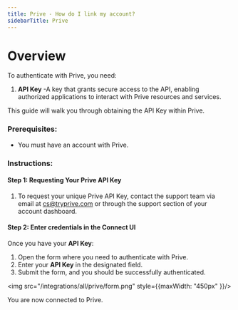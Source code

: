 ```yaml
---
title: Prive - How do I link my account?
sidebarTitle: Prive
---
```



# Overview

To authenticate with Prive, you need:
1. **API Key** -A key that grants secure access to the API, enabling authorized applications to interact with Prive resources and services.

This guide will walk you through obtaining the API Key within Prive.

### Prerequisites:

- You must have an account with Prive.

### Instructions:

#### Step 1: Requesting Your Prive API Key

1. To request your unique Prive API Key, contact the support team via email at [cs@tryprive.com](mailto:cs@tryprive.com) or through the support section of your account dashboard.

#### Step 2: Enter credentials in the Connect UI

Once you have your **API Key**:
1. Open the form where you need to authenticate with Prive.
2. Enter your **API Key** in the designated field.
3. Submit the form, and you should be successfully authenticated.


<img src="/integrations/all/prive/form.png" style={{maxWidth: "450px" }}/>

You are now connected to Prive.
